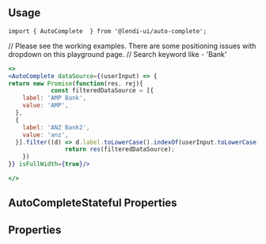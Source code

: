 

## Usage

```
import { AutoComplete  } from '@lendi-ui/auto-complete';
```
// Please see the working examples. There are some positioning issues with dropdown on this playground page. 
// Search keyword like - 'Bank' 
```jsx
<>
<AutoComplete dataSource={(userInput) => {
return new Promise(function(res, rej){
            const filteredDataSource = [{
    label: 'AMP Bank',
    value: 'AMP',
  },
  {
    label: 'ANZ Bank2',
    value: 'anz',
  }].filter((d) => d.label.toLowerCase().indexOf(userInput.toLowerCase()) > -1);
                return res(filteredDataSource);
    })
}} isFullWidth={true}/>

</>

```

## AutoCompleteStateful Properties
## Properties
<PropTable>
  <PropTable.Entry name="before" type="React.ReactElement" description="Before icon for AutoComplete"/>
  <PropTable.Entry name="className" type="string" description="External classname to override style of the component"/>
  <PropTable.Entry name="dataSource" required type="(input) => Promise.resolve([{label, value}]) | [{label, value}]"
   description="Datasource - It could resolve to a promise of an array of {label, value} or just an array of {label, value}, where label is searchable"/>
  <PropTable.Entry name="isAutoFocus" type="boolean" defaultValue={false} description="Whether the Input is automatically focused on when form loads."/>
  <PropTable.Entry name="isDisabled" type="boolean" description="Disable AutoComplete"/>
  <PropTable.Entry name="isError" type="boolean" description="Errored AutoComplete"/>
  <PropTable.Entry name="isFullWidth" type="boolean" description="Fullwidth for AutoComplete"/>
  <PropTable.Entry name="isInverse" type="boolean" defaultValue={false} description="Whether the InputButton is inversed"/>
  <PropTable.Entry name="isReadOnly" type="boolean" defaultValue={false} description="Whether the Input is read-only."/>
  <PropTable.Entry name="isRequired" type="boolean" defaultValue={false} description="Whether the Input is required."/>
  <PropTable.Entry name="onBlur" type="(event: React.FocusEvent<HTMLInputElement>)=> void" description="Blur handler"/>
  <PropTable.Entry name="onChange" type="(event: React.ChangeEvent<HTMLInputElement>)=> void" description="Change handler"/>
  <PropTable.Entry name="onFocus" type="(event: React.FocusEvent<HTMLInputElement>) => void" description="Focus handler"/>
  <PropTable.Entry name="onSelect" type="(selectedItem: string | number)=> void" description="Selected item from the datasource"/>
  <PropTable.Entry name="placeholder" type="string" description="Placeholder for AutoComplete"/>
  <PropTable.Entry name="size" type={`"lg" | "md" | "sm"`} defaultValue='md' description="Size to AutoComplete"/>
  <PropTable.Entry name="value" type="string" description="AutoComplete value"/>
</PropTable>

```
